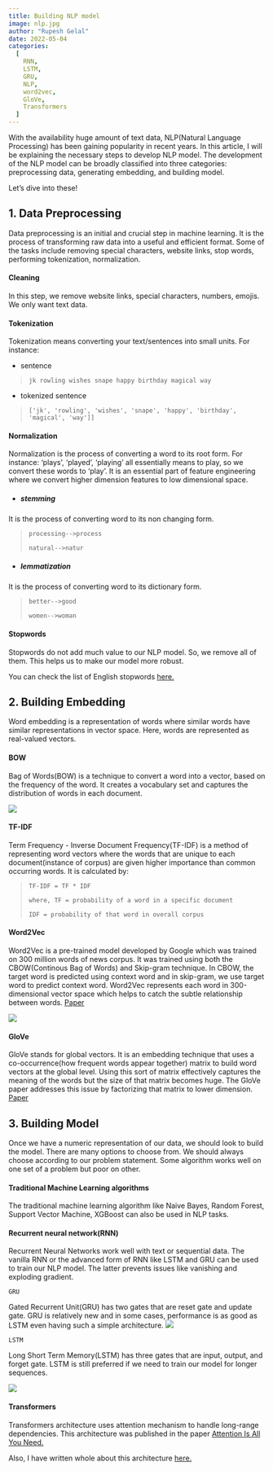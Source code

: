 ```yaml
---
title: Building NLP model 
image: nlp.jpg
author: "Rupesh Gelal"
date: 2022-05-04
categories:
  [
    RNN,
    LSTM,
    GRU,
    NLP,
    word2vec,
    GloVe,
    Transformers
  ]
---
```


With the availability huge amount of text data, NLP(Natural Language Processing) has been gaining popularity in recent years. In this article, I will be explaining the necessary steps to develop NLP model.
The development of the NLP model can be broadly classified into three categories: preprocessing data, generating embedding, and building model.

Let's dive into these!

## 1. Data Preprocessing

Data preprocessing is an initial and crucial step in machine learning. It is the process of transforming raw data into a useful and efficient format. Some of the tasks include removing special characters, website links, stop words, performing tokenization, normalization.

#### Cleaning

In this step, we remove website links, special characters, numbers, emojis. We only want text data.

#### Tokenization

Tokenization means converting your text/sentences into small units. For instance:

- sentence

>`jk rowling wishes snape happy birthday magical way`

- tokenized sentence

>`['jk', 'rowling', 'wishes', 'snape', 'happy', 'birthday', 'magical', 'way']]`

#### Normalization

Normalization is the process of converting a word to its root form. For instance: 'plays', 'played', 'playing' all essentially means to play, so we convert these words to 'play'. It is an essential part of feature engineering where we convert higher dimension features to low dimensional space. 

- ##### stemming

It is the process of converting word to its non changing form.

>`processing-->process`
>
>`natural-->natur`

- ##### lemmatization

It is the process of converting word to its dictionary form.

>`better-->good`
>
>`women-->woman`

#### Stopwords

Stopwords do not add much value to our NLP model. So, we remove all of them. This helps us to make our model more robust.

You can check the list of English stopwords [here.](https://gist.github.com/sebleier/554280)

## 2. Building Embedding

Word embedding is a representation of words where similar words have similar representations in vector space. Here, words are represented as real-valued vectors.

#### BOW

Bag of Words(BOW) is a technique to convert a word into a vector, based on the frequency of the word. It creates a vocabulary set and captures the distribution of words in each document.

![](bow.png)

#### TF-IDF

Term Frequency - Inverse Document Frequency(TF-IDF) is a method of representing word vectors where the words that are unique to each document(instance of corpus) are given higher importance than common occurring words. It is calculated by:

>`TF-IDF = TF * IDF`
>
>`where, TF = probability of a word in a specific document`
>
>`IDF = probability of that word in overall corpus`

#### Word2Vec

Word2Vec is a pre-trained model developed by Google which was trained on 300 million words of news corpus. It was trained using both the CBOW(Continous Bag of Words) and Skip-gram technique. In CBOW, the target word is predicted using context word and in skip-gram, we use target word to predict context word. Word2Vec represents each word in 300-dimensional vector space which helps to catch the subtle relationship between words. 
[Paper](https://arxiv.org/abs/1301.3781)

![](word2vec.png)

#### GloVe

GloVe stands for global vectors. It is an embedding technique that uses a co-occurrence(how frequent words appear together) matrix to build word vectors at the global level. Using this sort of matrix effectively captures the meaning of the words but the size of that matrix becomes huge. The GloVe paper addresses this issue by factorizing that matrix to lower dimension.
[Paper](https://nlp.stanford.edu/pubs/glove.pdf)


## 3. Building Model

Once we have a numeric representation of our data, we should look to build the model. There are many options to choose from. We should always choose according to our problem statement. Some algorithm works well on one set of a problem but poor on other.

#### Traditional Machine Learning algorithms

The traditional machine learning algorithm like Naive Bayes, Random Forest, Support Vector Machine, XGBoost can also be used in NLP tasks.

#### Recurrent neural network(RNN)

Recurrent Neural Networks work well with text or sequential data. The vanilla RNN or the advanced form of RNN like LSTM and GRU can be used to train our NLP model. The latter prevents issues like vanishing and exploding gradient.

`GRU`

Gated Recurrent Unit(GRU) has two gates that are reset gate and update gate. GRU is relatively new and in some cases, performance is as good as LSTM even having such a simple architecture.
![](GRU.png)

`LSTM`

Long Short Term Memory(LSTM) has three gates that are input, output, and forget gate. LSTM is still preferred if we need to train our model for longer sequences.

![](LSTM.png)

#### Transformers

Transformers architecture uses attention mechanism to handle long-range dependencies. This architecture was published in the paper [Attention Is All You Need.](https://arxiv.org/pdf/1706.03762.pdf)

Also, I have written whole about this architecture [here.](https://rupeshgelal.com.np/posts/transformer/attention-is-all-you-need)

